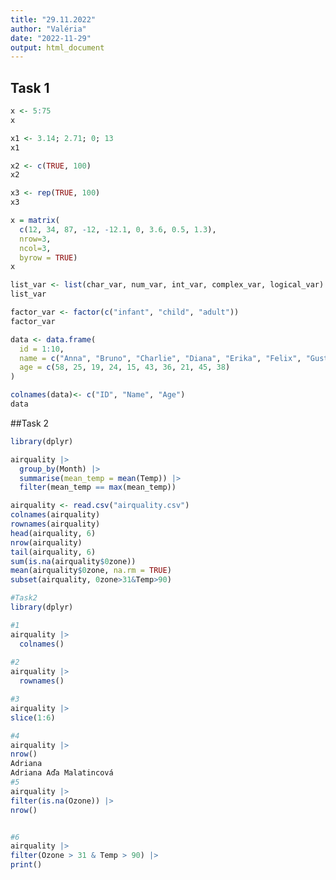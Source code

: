 ---
title: "29.11.2022"
author: "Valéria"
date: "2022-11-29"
output: html_document
---

## Task 1
```{r}
x <- 5:75
x
```
```{r}
x1 <- 3.14; 2.71; 0; 13
x1
```
```{r}
x2 <- c(TRUE, 100)
x2
```
```{r}
x3 <- rep(TRUE, 100)
x3
```

```{r}
x = matrix(
  c(12, 34, 87, -12, -12.1, 0, 3.6, 0.5, 1.3),
  nrow=3, 
  ncol=3, 
  byrow = TRUE)
x
```
```{r}
list_var <- list(char_var, num_var, int_var, complex_var, logical_var)
list_var
```
```{r}
factor_var <- factor(c("infant", "child", "adult"))
factor_var
```
```{r}
data <- data.frame(
  id = 1:10,
  name = c("Anna", "Bruno", "Charlie", "Diana", "Erika", "Felix", "Gusto", "Hana", "Ivan", "Julia"),
  age = c(58, 25, 19, 24, 15, 43, 36, 21, 45, 38)
)
```
```{r}
colnames(data)<- c("ID", "Name", "Age")
data
```
##Task 2
```{r message=FALSE}
library(dplyr)

airquality |> 
  group_by(Month) |> 
  summarise(mean_temp = mean(Temp)) |> 
  filter(mean_temp == max(mean_temp))
```


```{r}
airquality <- read.csv("airquality.csv")
colnames(airquality)
rownames(airquality)
head(airquality, 6)
nrow(airquality)
tail(airquality, 6)
sum(is.na(airquality$0zone))
mean(airquality$0zone, na.rm = TRUE)
subset(airquality, 0zone>31&Temp>90)
```

```{r}
#Task2
library(dplyr)

#1
airquality |> 
  colnames()
  
#2
airquality |> 
  rownames()

#3
airquality |> 
slice(1:6)

#4
airquality |>
nrow()
Adriana
Adriana Aďa Malatincová
#5
airquality |>
filter(is.na(Ozone)) |>
nrow()


#6
airquality |>
filter(Ozone > 31 & Temp > 90) |>
print()


```

